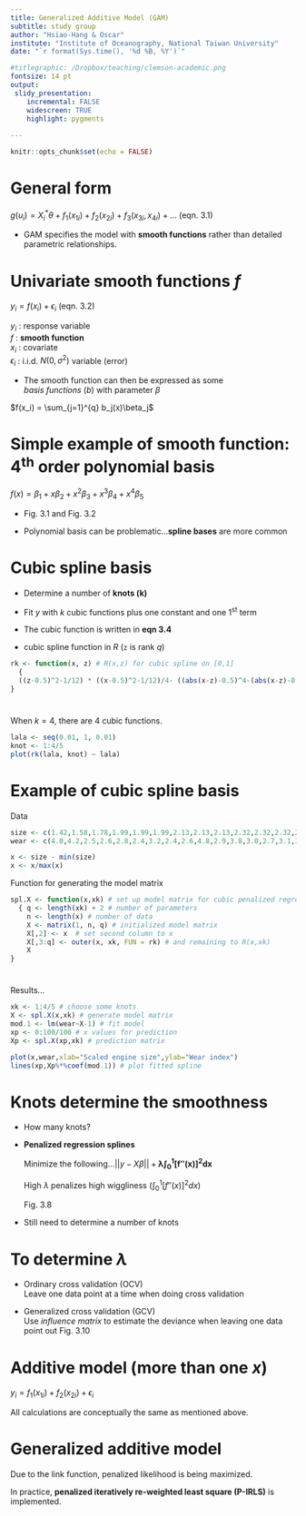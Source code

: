 ```yaml
---
title: Generalized Additive Model (GAM)
subtitle: study group
author: "Hsiao-Hang & Oscar"
institute: "Institute of Oceanography, National Taiwan University"
date: "`r format(Sys.time(), '%d %B, %Y')`"

#titlegraphic: /Dropbox/teaching/clemson-academic.png
fontsize: 14 pt
output:
 slidy_presentation:
    incremental: FALSE
    widescreen: TRUE
    highlight: pygments
    
---
```


```r
knitr::opts_chunk$set(echo = FALSE)
```

# General form

$g(u_i) = X^*_i \theta + f_1(x_{1i}) + f_2(x_{2i}) + f_3(x_{3i}, x_{4i}) + ...$ (eqn. 3.1)

- GAM specifies the model with **smooth functions** rather than detailed parametric relationships.


# Univariate smooth functions $f$

$y_i = f(x_i) + \epsilon_i$ (eqn. 3.2)

$y_i$ : response variable \
$f$ : **smooth function** \
$x_i$ : covariate \
$\epsilon_i$ : i.i.d. $N(0, \sigma^2)$ variable (error) \

- The smooth function can then be expressed as some \
  *basis functions* $(b)$ with parameter $\beta$
  
$f(x_i) = \sum_{j=1}^{q} b_j(x)\beta_j$


# Simple example of smooth function: 4<sup>th</sup> order polynomial basis

$f(x) = \beta_1 + x\beta_2 + x^2\beta_3 + x^3\beta_4 + x^4\beta_5$

- Fig. 3.1 and Fig. 3.2

- Polynomial basis can be problematic...**spline bases** are more common


# Cubic spline basis

- Determine a number of **knots (k)**

- Fit $y$ with $k$ cubic functions plus one constant and one 1<sup>st</sup> term

- The cubic function is written in **eqn 3.4**

- cubic spline function in *R* (`z` is rank $q$)
```r
rk <- function(x, z) # R(x,z) for cubic spline on [0,1] 
  { 
  ((z-0.5)^2-1/12) * ((x-0.5)^2-1/12)/4- ((abs(x-z)-0.5)^4-(abs(x-z)-0.5)^2/2+7/240)/24
}
```


#

When $k = 4$, there are 4 cubic functions.\
```r
lala <- seq(0.01, 1, 0.01)
knot <- 1:4/5
plot(rk(lala, knot) ~ lala)
```


# Example of cubic spline basis

Data
```r
size <- c(1.42,1.58,1.78,1.99,1.99,1.99,2.13,2.13,2.13,2.32,2.32,2.32,2.32,2.32,2.43,2.43,2.78,2.98,2.98)
wear <- c(4.0,4.2,2.5,2.6,2.8,2.4,3.2,2.4,2.6,4.8,2.9,3.8,3.0,2.7,3.1,3.3,3.0,2.8,1.7)

x <- size - min(size)
x <- x/max(x)
```

Function for generating the model matrix
```r
spl.X <- function(x,xk) # set up model matrix for cubic penalized regression spline 
  { q <- length(xk) + 2 # number of parameters 
    n <- length(x) # number of data 
    X <- matrix(1, n, q) # initialized model matrix 
    X[,2] <- x  # set second column to x
    X[,3:q] <- outer(x, xk, FUN = rk) # and remaining to R(x,xk) 
    X
}
```


#

Results...\
```r
xk <- 1:4/5 # choose some knots
X <- spl.X(x,xk) # generate model matrix 
mod.1 <- lm(wear~X-1) # fit model
xp <- 0:100/100 # x values for prediction 
Xp <- spl.X(xp,xk) # prediction matrix 

plot(x,wear,xlab="Scaled engine size",ylab="Wear index")
lines(xp,Xp%*%coef(mod.1)) # plot fitted spline
```


# Knots determine the smoothness

- How many knots?

- **Penalized regression splines**

  Minimize the following...$||y - X\beta|| + \boldsymbol{\lambda \int_{0}^{1}[f''(x)]^2dx}$ \
  
  High $\lambda$ penalizes high wiggliness ($\int_{0}^{1}[f''(x)]^2dx$)
  
  Fig. 3.8
  
- Still need to determine a number of knots


# To determine $\lambda$

- Ordinary cross validation (OCV) \
  Leave one data point at a time when doing cross validation

- Generalized cross validation (GCV) \
  Use *influence matrix* to estimate the deviance when leaving one data point out
  Fig. 3.10
  

# Additive model (more than one $x$)

$y_i = f_1(x_{1i}) + f_2(x_{2i}) + \epsilon_i$

All calculations are conceptually the same as mentioned above.


# Generalized additive model

Due to the link function, penalized likelihood is being maximized. 

In practice, **penalized iteratively re-weighted least square (P-IRLS)** is implemented. 
